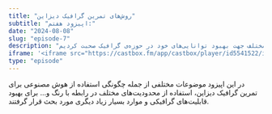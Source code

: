 ```yaml
---
title: "روش‌های تمرین گرافیک دیزاین"
subtitle: "اپیزود هفتم:"
date: "2024-08-08"
slug: "episode-7"
description: "در این اپیزود درباره‌ی روش‌های تمرین قابلیت‌های گرافیگ دیزاین و راه‌های مختلف جهت بهبود توانایی‌های خود در حوزه‌ی گرافیک صحبت کردیم."
iframe: '<iframe src="https://castbox.fm/app/castbox/player/id5541522/id725818701?v=8.22.11&autoplay=0&hide_list=1" frameborder="0" width="100%" height="200"></iframe>'
type: "episode"
---
```


در این اپیزود موضوعات مختلفی از جمله چگونگی استفاده از هوش مصنوعی برای تمرین گرافیک دیزاین، استفاده از محدودیت‌های مختلف در رابطه با رنگ و... برای بهبود قابلیت‌های گرافیکی و موارد بسیار زیاد دیگری مورد بحث قرار گرفتند.
